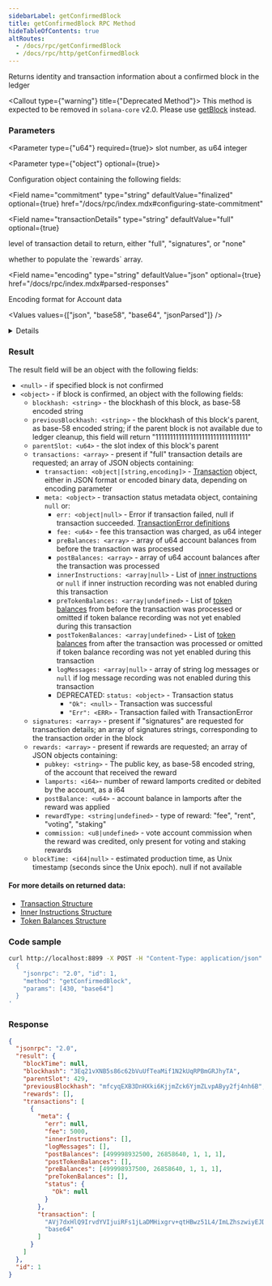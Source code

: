```yaml
---
sidebarLabel: getConfirmedBlock
title: getConfirmedBlock RPC Method
hideTableOfContents: true
altRoutes:
  - /docs/rpc/getConfirmedBlock
  - /docs/rpc/http/getConfirmedBlock
---
```


Returns identity and transaction information about a confirmed block in the
ledger

<Callout type={"warning"} title={"Deprecated Method"}>
  This method is expected to be removed in `solana-core` v2.0. Please use
  [getBlock](/docs/rpc/http/getBlock) instead.
</Callout>

<DocSideBySide>

<DocLeftSide>

### Parameters

<Parameter type={"u64"} required={true}>
  slot number, as u64 integer
</Parameter>

<Parameter type={"object"} optional={true}>

Configuration object containing the following fields:

<Field
  name="commitment"
  type="string"
  defaultValue="finalized"
  optional={true}
  href="/docs/rpc/index.mdx#configuring-state-commitment"
></Field>

<Field
  name="transactionDetails"
  type="string"
  defaultValue="full"
  optional={true}
>
  level of transaction detail to return, either "full", "signatures", or "none"
</Field>

<Field name="rewards" type="bool" defaultValue={true} optional={true}>
  whether to populate the `rewards` array.
</Field>

<Field 
  name="encoding"
  type="string"
  defaultValue="json"
  optional={true}
  href="/docs/rpc/index.mdx#parsed-responses"
>

Encoding format for Account data

<Values values={["json", "base58", "base64", "jsonParsed"]} />

<details>

-   `jsonParsed` encoding attempts to use program-specific instruction parsers to
    return more human-readable and explicit data in the
    `transaction.message.instructions` list.
-   If `jsonParsed` is requested but a parser cannot be found, the instruction
    falls back to regular JSON encoding (`accounts`, `data`, and `programIdIndex`
    fields).

</details>

</Field>

</Parameter>

### Result

The result field will be an object with the following fields:

-   `<null>` - if specified block is not confirmed
-   `<object>` - if block is confirmed, an object with the following fields:
    -   `blockhash: <string>` - the blockhash of this block, as base-58 encoded
        string
    -   `previousBlockhash: <string>` - the blockhash of this block's parent, as
        base-58 encoded string; if the parent block is not available due to ledger
        cleanup, this field will return "11111111111111111111111111111111"
    -   `parentSlot: <u64>` - the slot index of this block's parent
    -   `transactions: <array>` - present if "full" transaction details are
        requested; an array of JSON objects containing:
        -   `transaction: <object|[string,encoding]>` -
            [Transaction](/docs/rpc/json-structures#transactions) object, either in
            JSON format or encoded binary data, depending on encoding parameter
        -   `meta: <object>` - transaction status metadata object, containing `null`
            or:
            -   `err: <object|null>` - Error if transaction failed, null if transaction
                succeeded.
                [TransactionError definitions](https://github.com/solana-labs/solana/blob/c0c60386544ec9a9ec7119229f37386d9f070523/sdk/src/transaction/error.rs#L13)
            -   `fee: <u64>` - fee this transaction was charged, as u64 integer
            -   `preBalances: <array>` - array of u64 account balances from before the
                transaction was processed
            -   `postBalances: <array>` - array of u64 account balances after the
                transaction was processed
            -   `innerInstructions: <array|null>` - List of
                [inner instructions](/docs/rpc/json-structures#inner-instructions) or
                `null` if inner instruction recording was not enabled during this
                transaction
            -   `preTokenBalances: <array|undefined>` - List of
                [token balances](/docs/rpc/json-structures#token-balances) from before
                the transaction was processed or omitted if token balance recording was
                not yet enabled during this transaction
            -   `postTokenBalances: <array|undefined>` - List of
                [token balances](/docs/rpc/json-structures#token-balances) from after
                the transaction was processed or omitted if token balance recording was
                not yet enabled during this transaction
            -   `logMessages: <array|null>` - array of string log messages or `null` if
                log message recording was not enabled during this transaction
            -   DEPRECATED: `status: <object>` - Transaction status
                -   `"Ok": <null>` - Transaction was successful
                -   `"Err": <ERR>` - Transaction failed with TransactionError
    -   `signatures: <array>` - present if "signatures" are requested for
        transaction details; an array of signatures strings, corresponding to the
        transaction order in the block
    -   `rewards: <array>` - present if rewards are requested; an array of JSON
        objects containing:
        -   `pubkey: <string>` - The public key, as base-58 encoded string, of the
            account that received the reward
        -   `lamports: <i64>`- number of reward lamports credited or debited by the
            account, as a i64
        -   `postBalance: <u64>` - account balance in lamports after the reward was
            applied
        -   `rewardType: <string|undefined>` - type of reward: "fee", "rent",
            "voting", "staking"
        -   `commission: <u8|undefined>` - vote account commission when the reward was
            credited, only present for voting and staking rewards
    -   `blockTime: <i64|null>` - estimated production time, as Unix timestamp
        (seconds since the Unix epoch). null if not available

#### For more details on returned data:

-   [Transaction Structure](/docs/rpc/json-structures#transactions)
-   [Inner Instructions Structure](/docs/rpc/json-structures#inner-instructions)
-   [Token Balances Structure](/docs/rpc/json-structures#token-balances)

</DocLeftSide>

<DocRightSide>

### Code sample

```bash
curl http://localhost:8899 -X POST -H "Content-Type: application/json" -d '
  {
    "jsonrpc": "2.0", "id": 1,
    "method": "getConfirmedBlock",
    "params": [430, "base64"]
  }
'
```

### Response

```json
{
  "jsonrpc": "2.0",
  "result": {
    "blockTime": null,
    "blockhash": "3Eq21vXNB5s86c62bVuUfTeaMif1N2kUqRPBmGRJhyTA",
    "parentSlot": 429,
    "previousBlockhash": "mfcyqEXB3DnHXki6KjjmZck6YjmZLvpAByy2fj4nh6B",
    "rewards": [],
    "transactions": [
      {
        "meta": {
          "err": null,
          "fee": 5000,
          "innerInstructions": [],
          "logMessages": [],
          "postBalances": [499998932500, 26858640, 1, 1, 1],
          "postTokenBalances": [],
          "preBalances": [499998937500, 26858640, 1, 1, 1],
          "preTokenBalances": [],
          "status": {
            "Ok": null
          }
        },
        "transaction": [
          "AVj7dxHlQ9IrvdYVIjuiRFs1jLaDMHixgrv+qtHBwz51L4/ImLZhszwiyEJDIp7xeBSpm/TX5B7mYzxa+fPOMw0BAAMFJMJVqLw+hJYheizSoYlLm53KzgT82cDVmazarqQKG2GQsLgiqktA+a+FDR4/7xnDX7rsusMwryYVUdixfz1B1Qan1RcZLwqvxvJl4/t3zHragsUp0L47E24tAFUgAAAABqfVFxjHdMkoVmOYaR1etoteuKObS21cc1VbIQAAAAAHYUgdNXR0u3xNdiTr072z2DVec9EQQ/wNo1OAAAAAAAtxOUhPBp2WSjUNJEgfvy70BbxI00fZyEPvFHNfxrtEAQQEAQIDADUCAAAAAQAAAAAAAACtAQAAAAAAAAdUE18R96XTJCe+YfRfUp6WP+YKCy/72ucOL8AoBFSpAA==",
          "base64"
        ]
      }
    ]
  },
  "id": 1
}
```

</DocRightSide>
</DocSideBySide>
